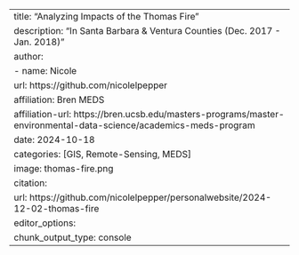 ---
title: "Analyzing Impacts of the Thomas Fire"
description: "In Santa Barbara & Ventura Counties (Dec. 2017 - Jan. 2018)"
author: 
  - name: Nicole
    url: https://github.com/nicolelpepper
    affiliation: Bren MEDS
    affiliation-url: https://bren.ucsb.edu/masters-programs/master-environmental-data-science/academics-meds-program
date: 2024-10-18
categories: [GIS, Remote-Sensing, MEDS]
image: thomas-fire.png
citation:
      url: https://github.com/nicolelpepper/personalwebsite/2024-12-02-thomas-fire
editor_options: 
  chunk_output_type: console
---
